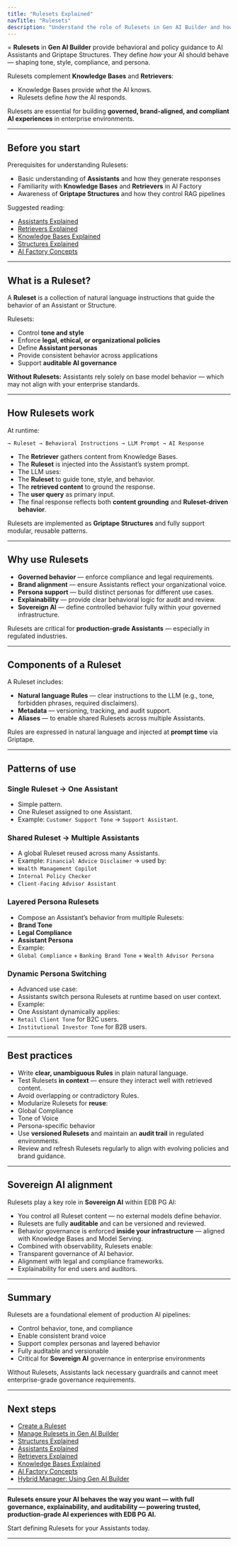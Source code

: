 ```yaml
---
title: "Rulesets Explained"
navTitle: "Rulesets"
description: "Understand the role of Rulesets in Gen AI Builder and how they guide the behavior of Assistants and Structures."
---
```


=
**Rulesets** in **Gen AI Builder** provide behavioral and policy guidance to AI Assistants and Griptape Structures.
They define *how* your AI should behave — shaping tone, style, compliance, and persona.

Rulesets complement **Knowledge Bases** and **Retrievers**:

- Knowledge Bases provide *what* the AI knows.
- Rulesets define *how* the AI responds.

Rulesets are essential for building **governed, brand-aligned, and compliant AI experiences** in enterprise environments.

---

## Before you start

Prerequisites for understanding Rulesets:

- Basic understanding of **Assistants** and how they generate responses
- Familiarity with **Knowledge Bases** and **Retrievers** in AI Factory
- Awareness of **Griptape Structures** and how they control RAG pipelines

Suggested reading:

- [Assistants Explained](assistants-explained)
- [Retrievers Explained](retrievers-explained)
- [Knowledge Bases Explained](knowledge-bases-explained)
- [Structures Explained](structures-explained)
- [AI Factory Concepts](ai-factory-concepts)

---

## What is a Ruleset?

A **Ruleset** is a collection of natural language instructions that guide the behavior of an Assistant or Structure.

Rulesets:

* Control **tone and style**
* Enforce **legal, ethical, or organizational policies**
* Define **Assistant personas**
* Provide consistent behavior across applications
* Support **auditable AI governance**

**Without Rulesets:** Assistants rely solely on base model behavior — which may not align with your enterprise standards.

---

## How Rulesets work

At runtime:

```User Input → Retriever → Knowledge Base → Retrieved Content
→ Ruleset → Behavioral Instructions → LLM Prompt → AI Response
```

- The **Retriever** gathers content from Knowledge Bases.
- The **Ruleset** is injected into the Assistant’s system prompt.
- The LLM uses:
- The **Ruleset** to guide tone, style, and behavior.
- The **retrieved content** to ground the response.
- The **user query** as primary input.
- The final response reflects both **content grounding** and **Ruleset-driven behavior**.

Rulesets are implemented as **Griptape Structures** and fully support modular, reusable patterns.

---

## Why use Rulesets

- **Governed behavior** — enforce compliance and legal requirements.
- **Brand alignment** — ensure Assistants reflect your organizational voice.
- **Persona support** — build distinct personas for different use cases.
- **Explainability** — provide clear behavioral logic for audit and review.
- **Sovereign AI** — define controlled behavior fully within your governed infrastructure.

Rulesets are critical for **production-grade Assistants** — especially in regulated industries.

---

## Components of a Ruleset

A Ruleset includes:

- **Natural language Rules** — clear instructions to the LLM (e.g., tone, forbidden phrases, required disclaimers).
- **Metadata** — versioning, tracking, and audit support.
- **Aliases** — to enable shared Rulesets across multiple Assistants.

Rules are expressed in natural language and injected at **prompt time** via Griptape.

---

## Patterns of use

### Single Ruleset → One Assistant

- Simple pattern.
- One Ruleset assigned to one Assistant.
- Example: `Customer Support Tone` → `Support Assistant`.

### Shared Ruleset → Multiple Assistants

- A global Ruleset reused across many Assistants.
- Example: `Financial Advice Disclaimer` → used by:
- `Wealth Management Copilot`
- `Internal Policy Checker`
- `Client-Facing Advisor Assistant`

### Layered Persona Rulesets

- Compose an Assistant’s behavior from multiple Rulesets:
- **Brand Tone**
- **Legal Compliance**
- **Assistant Persona**
- Example:
- `Global Compliance` + `Banking Brand Tone` + `Wealth Advisor Persona`

### Dynamic Persona Switching

- Advanced use case:
- Assistants switch persona Rulesets at runtime based on user context.
- Example:
- One Assistant dynamically applies:
- `Retail Client Tone` for B2C users.
- `Institutional Investor Tone` for B2B users.

---

## Best practices

- Write **clear, unambiguous Rules** in plain natural language.
- Test Rulesets **in context** — ensure they interact well with retrieved content.
- Avoid overlapping or contradictory Rules.
- Modularize Rulesets for **reuse**:
- Global Compliance
- Tone of Voice
- Persona-specific behavior
- Use **versioned Rulesets** and maintain an **audit trail** in regulated environments.
- Review and refresh Rulesets regularly to align with evolving policies and brand guidance.

---

## Sovereign AI alignment

Rulesets play a key role in **Sovereign AI** within EDB PG AI:

- You control all Ruleset content — no external models define behavior.
- Rulesets are fully **auditable** and can be versioned and reviewed.
- Behavior governance is enforced **inside your infrastructure** — aligned with Knowledge Bases and Model Serving.
- Combined with observability, Rulesets enable:
- Transparent governance of AI behavior.
- Alignment with legal and compliance frameworks.
- Explainability for end users and auditors.

---

## Summary

Rulesets are a foundational element of production AI pipelines:

* Control behavior, tone, and compliance
* Enable consistent brand voice
* Support complex personas and layered behavior
* Fully auditable and versionable
* Critical for **Sovereign AI** governance in enterprise environments

Without Rulesets, Assistants lack necessary guardrails and cannot meet enterprise-grade governance requirements.

---

## Next steps

- [Create a Ruleset](/edb-postgres-ai/ai-factory/learn/how-to/gen-ai/create-ruleset)
- [Manage Rulesets in Gen AI Builder](../../gen-ai/agent-studio/rulesets/)
- [Structures Explained](structures-explained)
- [Assistants Explained](assistants-explained)
- [Retrievers Explained](retrievers-explained)
- [Knowledge Bases Explained](knowledge-bases-explained)
- [AI Factory Concepts](ai-factory-concepts)
- [Hybrid Manager: Using Gen AI Builder](/edb-postgres-ai/hybrid-manager/ai-factory/gen-ai/builder)

---

**Rulesets ensure your AI behaves the way you want — with full governance, explainability, and auditability — powering trusted, production-grade AI experiences with EDB PG AI.**

Start defining Rulesets for your Assistants today.

---
